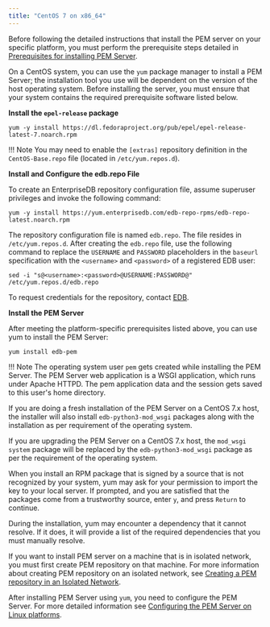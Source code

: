 ```yaml
---
title: "CentOS 7 on x86_64"
---
```



Before following the detailed instructions that install the PEM server on your specific platform, you must perform the prerequisite steps detailed in [Prerequisites for installing PEM Server](01_prerequisites_for_installing_pem_server/#prerequisites_for_installing_pem_server).

On a CentOS system, you can use the `yum` package manager to install a PEM Server; the installation tool you use will be dependent on the version of the host operating system. Before installing the server, you must ensure that your system contains the required prerequisite software listed below.

**Install the `epel-release` package**

```text
yum -y install https://dl.fedoraproject.org/pub/epel/epel-release-latest-7.noarch.rpm
```

!!! Note
    You may need to enable the `[extras]` repository definition in the `CentOS-Base.repo` file (located in `/etc/yum.repos.d`).

**Install and Configure the edb.repo File**

To create an EnterpriseDB repository configuration file, assume superuser privileges and invoke the following command:

```text
yum -y install https://yum.enterprisedb.com/edb-repo-rpms/edb-repo-latest.noarch.rpm
```

The repository configuration file is named `edb.repo`. The file resides in `/etc/yum.repos.d`. After creating the `edb.repo` file, use the following command to replace the `USERNAME` and `PASSWORD` placeholders in the `baseurl` specification with the `<username>` and `<password>` of a registered EDB user:

```text
sed -i "s@<username>:<password>@USERNAME:PASSWORD@" /etc/yum.repos.d/edb.repo
```

To request credentials for the repository, contact [EDB](https://www.enterprisedb.com/repository-access-request).

**Install the PEM Server**

After meeting the platform-specific prerequisites listed above, you can use yum to install the PEM Server:

```text
yum install edb-pem
```

!!! Note
    The operating system user `pem` gets created while installing the PEM Server. The PEM Server web application is a WSGI application, which runs under Apache HTTPD. The pem application data and the session gets saved to this user's home directory.

If you are doing a fresh installation of the PEM Server on a CentOS 7.x host, the installer will also install `edb-python3-mod_wsgi` packages along with the installation as per requirement of the operating system.

If you are upgrading the PEM Server on a CentOS 7.x host, the `mod_wsgi system` package will be replaced by the `edb-python3-mod_wsgi` package as per the requirement of the operating system.

When you install an RPM package that is signed by a source that is not recognized by your system, yum may ask for your permission to import the key to your local server. If prompted, and you are satisfied that the packages come from a trustworthy source, enter `y`, and press `Return` to continue.

During the installation, yum may encounter a dependency that it cannot resolve. If it does, it will provide a list of the required dependencies that you must manually resolve.

If you want to install PEM server on a machine that is in isolated network, you must first create PEM repository on that machine. For more information about creating PEM repository on an isolated network, see [Creating a PEM repository in an Isolated Network](04_creating_pem_repository_in_isolated_network/#creating_pem_repository_in_isolated_network).

After installing PEM Server using `yum`, you need to configure the PEM Server. For more detailed information see [Configuring the PEM Server on Linux platforms](05_configuring_the_pem_server_on_linux/#configuring_the_pem_server_on_linux).

